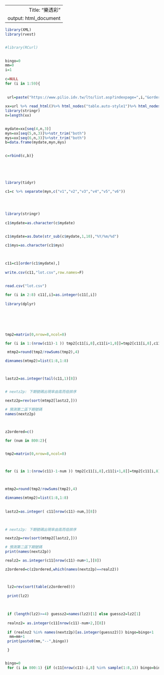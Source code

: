  
--
 Title: "樂透彩"
output: html_document
---
 

```r
 
library(XML)
library(rvest)


#library(RCurl)

  
bingo=0
mm=0
i=1
 
c=NULL
for (i in 1:59){
  
  
 url=paste("https://www.pilio.idv.tw/lto/list.asp?indexpage=",i,"&orderby=new",sep="") 
 
xx=url %>% read_html()%>% html_nodes("table.auto-style1")%>% html_nodes("tr")%>% html_nodes("td") %>%html_text()
library(stringr)
n=length(xx)

 
mydate=xx[seq(4,n,3)]
myn=xx[seq(5,n,3)]%>%str_trim("both")  
mys=xx[seq(6,n,3)]%>%str_trim("both")
b=data.frame(mydate,myn,mys)

                                
c=rbind(c,b)}

 
 
 

library(tidyr)
 
c1=c %>% separate(myn,c("v1","v2","v3","v4","v5","v6"))
 

 

library(stringr)
 
c1$mydate=as.character(c$mydate) 

 
c1$mydate=as.Date(str_sub(c$mydate,1,10),"%Y/%m/%d")
 
c1$mys=as.character(c1$mys)
 
 

c11=c1[order(c1$mydate),]
 
write.csv(c11,"lot.csv",row.names=F)
 
 
read.csv("lot.csv") 

for (i in 2:8) c11[,i]=as.integer(c11[,i])
 
library(dplyr)





 
tmp2=matrix(0,nrow=8,ncol=8)

for (i in 1:(nrow(c11)-1 )) tmp2[c11[i,8],c11[i+1,8]]=tmp2[c11[i,8],c11[i+1,8]] +1

 mtmp2=round(tmp2/rowSums(tmp2),4)

dimnames(mtmp2)=list(1:8,1:8)


   
lastz2=as.integer(tail(c11,1)[8])


# nextz2p: 下期號碼出現率由高而低排序

nextz2p=rev(sort(mtmp2[lastz2,]))

# 預測第二區下期號碼
names(nextz2p)

  
  
z2ordered=c()

for (num in 800:2){  


tmp2=matrix(0,nrow=8,ncol=8)



for (i in 1:(nrow(c11)-1-num )) tmp2[c11[i,8],c11[i+1,8]]=tmp2[c11[i,8],c11[i+1,8]] +1

 
 
mtmp2=round(tmp2/rowSums(tmp2),4)

dimnames(mtmp2)=list(1:8,1:8)
 
   
lastz2=as.integer( c11[nrow(c11)-num,][8])
 
 

# nextz2p: 下期號碼出現率由高而低排序

nextz2p=rev(sort(mtmp2[lastz2,]))

# 預測第二區下期號碼
print(names(nextz2p))

realz2= as.integer(c11[nrow(c11)-num+1,][8])

z2ordered=c(z2ordered,which(names(nextz2p)==realz2))



 lz2=rev(sort(table(z2ordered)))
 
 print(lz2)
 
 
 
 if (length(lz2)>=4) guessz2=names(lz2)[1] else guessz2=lz2[1]
 
 realnz2= as.integer(c11[nrow(c11)-num+2,][8])
 
 if (realnz2 %in% names(nextz2p)[as.integer(guessz2)]) bingo=bingo+1
  mm=mm+1
 print(paste0(mm,"--",bingo))

 }


bingo=0
 for (i in 800:1) {if (c11[nrow(c11)-i,8] %in% sample(1:8,1)) bingo=bingo+1; print(paste0(600-i+1,"--",bingo))}





```
 